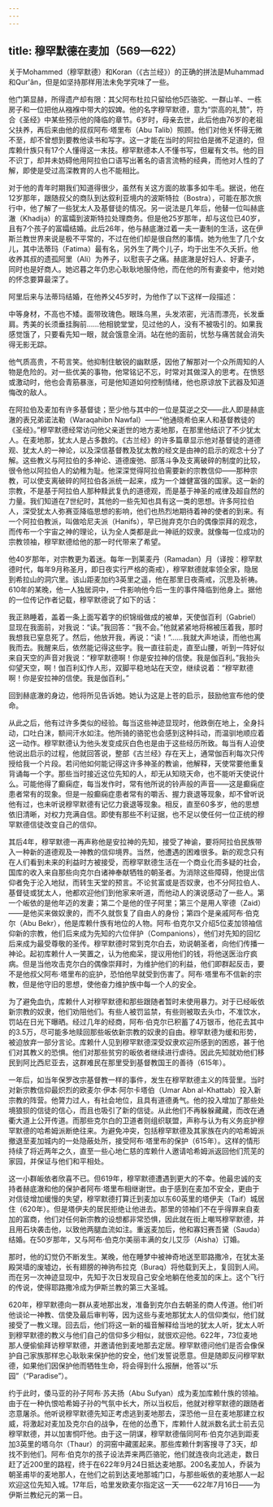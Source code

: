 ```yaml
---
---
---
```

title: 穆罕默德在麦加（569—622）
---




关于Mohammed（穆罕默德）和Koran（《古兰经》）的正确的拼法是Muhammad和Qur'ân，但是如坚持那样用法未免学究味了一些。

他门第显赫，所得遗产却有限：其父阿布杜拉只留给他5匹骆驼、一群山羊、一栋房子和一位把他从襁褓中带大的奴婢。他的名字穆罕默德，意为“崇高的礼赞”，符合《圣经》中某些预示他的降临的章节。6岁时，母亲去世，此后他由76岁的老祖父扶养，再后来由他的叔叔阿布·塔里布（Abu Talib）照顾。他们对他关怀得无微不至，却不曾想到要教他读书和写字。这一才能在当时的阿拉伯是微不足道的，但库赖什族只有17个人懂得这一末技。穆罕默德本人不懂书写，但雇有文书。他的目不识丁，却并未妨碍他用阿拉伯口语写出著名的语言流畅的经典，而他对人性的了解，即使是受过高深教育的人也不能相比。

对于他的青年时期我们知道得很少，虽然有关这方面的故事多如牛毛。据说，他在12岁那年，跟随叔父的商队到达叙利亚境内的波斯特拉（Bostra），可能在那次旅行中，他了解了一些犹太人及基督徒的情况。另一说法是几年后，他替一位叫赫底澈（Khadija）的富孀到波斯特拉处理商务。但是他25岁那年，却与这位已40岁，且有7个孩子的富孀结婚。此后26年，他与赫底澈过着一夫一妻制的生活，这在伊斯兰教世界来说是极不平常的，不过在他们却是很自然的事情。她为他生了几个女儿，其中法蒂玛（Fatima）最有名，另外生了两个儿子，均于出生不久夭折。他收养其叔的遗孤阿里（Ali）为养子，以慰丧子之痛。赫底澈是好妇人、好妻子，同时也是好商人。她迟暮之年仍忠心耿耿地服侍他，而在他的所有妻妾中，他对她的怀念要算最深了。

阿里后来与法蒂玛结婚，在他养父45岁时，为他作了以下这样一段描述：

中等身材，不高也不矮。面带玫瑰色。眼珠乌黑，头发浓密，光洁而漂亮，长发垂肩。秀美的长须垂挂胸前……他相貌堂堂，见过他的人，没有不被吸引的。如果我感觉饿了，只要看先知一眼，就会饿意全消。站在他的面前，忧愁与痛苦就会消失得无影无踪。



他气质高贵，不苟言笑。他抑制住敏锐的幽默感，因他了解那对一个众所周知的人物是危险的。对一些优美的事物，他常铭记不忘，时常对其做深入的思考。在愤怒或激动时，他也会青筋暴涨，可是他知道如何控制情绪，他也原谅放下武器及知道悔改的敌人。

在阿拉伯及麦加有许多基督徒；至少他与其中的一位是莫逆之交——此人即是赫底澈的表兄弟诺法勒（Waraqahibn Nawfal）——“他通晓希伯来人和基督教徒的《圣经》。”穆罕默德经常访问他父亲逝世的地方麦地那，在那里他结识了不少犹太人。在麦地那，犹太人是占多数的。《古兰经》的许多篇章显示他对基督徒的道德观、犹太人的一神论，以及深信基督教及犹太教的经文是由神的启示的观念十分了解。这些教义与阿拉伯的多神论、道德废弛、部落斗争及支离破碎的制度的比较，很令他以阿拉伯人的幼稚为耻。他深深觉得阿拉伯需要新的宗教信仰——那种宗教，可以使支离破碎的阿拉伯各派统一起来，成为一个雄健富强的国家。这一新的宗教，不是基于阿拉伯人那种黩武复仇的道德观，而是基于神圣的戒律及超自然的力量。我们知道在7世纪时，其他的一些先知也具有这一类的思想。许多阿拉伯人，深受犹太人弥赛亚降临思想的影响，他们也热烈地期待着神的使者的到来。有一个阿拉伯教派，叫做哈尼夫派（Hanifs），早已抛弃克尔白的偶像崇拜的观念，而传布一个宇宙之神的理论，认为全人类都是此一神祇的奴隶。就像每一位成功的宗教领袖，穆罕默德给他的那一时代带来了希望。

他40岁那年，对宗教更为着迷。每年一到莱麦丹（Ramadan）月（译按：穆罕默德时代，每年9月称圣月，即日夜实行严格的斋戒），穆罕默德就率领全家，隐居到希拉山的洞穴里。该山距麦加约3英里之遥，他在那里日夜斋戒，沉思及祈祷。610年的某晚，他一人独居洞中，一件影响他今后一生的事件降临到他身上。据他的一位传记作者记载，穆罕默德说了如下的话：

我正熟睡着，盖着一条上面写着字的织锦缎做成的被单，天使伽百利（Gabriel）显现在我面前，对我说：“读。”我回答：“我不会。”他就紧紧地将棉被压着我，那时我想我已窒息死了。然后，他放开我，再说：“读！”……我就大声地读，而他也离我而去。我醒来后，依然能记得这些字。我一直往前走，直至山腰，听到一阵好似来自天空的声音对我说：“穆罕默德啊！你是安拉神的信使。我是伽百利。”我抬头仰望天空，啊！伽百利幻作人形，双脚平稳地站在天空，继续说着：“穆罕默德啊！你是安拉神的信使。我是伽百利。”



回到赫底澈的身边，他将所见告诉她。她认为这是上苍的启示，鼓励他宣布他的使命。

从此之后，他有过许多类似的经验。每当这些神迹显现时，他跌倒在地上，全身抖动，口吐白沫，额间汗水如注。他所骑的骆驼也会感到这种抖动，而温驯地顺应着这一动作。穆罕默德认为他头发变成灰白色也是由于这些经历所致。每当有人迫使他说出启示的过程，他就回答说，整部《古兰经》存在天上，通常伽百利每次只传授给我一个片段。若问他如何能记得这许多神圣的教谕，他解释，天使常要他重复背诵每一个字。那些当时接近这位先知的人，却无从知晓天命，也不能听天使说什么。可能他得了癫痫症，每当发作时，常有他所说的铃声般的声音——这是癫痫症患者常有的现象。但是一般癫痫症患者常有的嚼舌、握力衰退等现象，却不曾听说他有过，也未听说穆罕默德有记忆力衰退等现象。相反，直至60多岁，他的思想依旧清晰，对权力充满自信。即使有那些不利证据，也不足以使任何一位正统的穆罕默德信徒改变自己的信仰。

其后4年，穆罕默德一再声称他是安拉神的先知，接受了神谕，要将阿拉伯民族带入一种新的道德观及一神教的信仰境界。当然，他遭遇的困难很多。新的观念只有在人们看到未来的利益时方被接受，而穆罕默德生活在一个商业化而多疑的社会，国库的收入来自那些向克尔白诸神奉献牺牲的朝圣者。为消除这些障碍，他提出信仰者免于沦入地狱，而转生天堂的预言。不论贫富或是否奴隶，也不分阿拉伯人、基督徒或犹太人，他都欢迎他们到他家来听道，而他动人的演说感动了一些人。第一个皈依的是他年迈的发妻；第二个是他的侄子阿里；第三个是用人宰德（Zaid）——是他买来做奴隶的，而不久就恢复了自由人的身份；第四个是亲戚阿布·伯克尔（Abu Bekr），他是库赖什族有地位的人物。阿布·伯克尔又介绍5位麦加领袖信仰新的宗教，他们后来成为先知的六位伴护（Companions），他们对先知的回忆后来成为最受尊敬的圣传。穆罕默德时常到克尔白去，劝说朝圣者，向他们传播一神论。起初库赖什人一笑置之，认为他痴呆，提议用他们的钱，将他送医治疗疯病。但是当他攻击克尔白的偶像崇拜时，为维护他们的利益，他们即群起反击，要不是他叔父阿布·塔里布的庇护，恐怕他早就受到伤害了。阿布·塔里布不信新的宗教，但是他守旧的思想，使他奋力维护族中每一个人的安全。

为了避免血仇，库赖什人对穆罕默德和那些跟随者暂时未使用暴力。对于已经皈依新宗教的奴隶，他们劝阻他们。有些人被罚监禁，有些则被取去头巾，不准饮水，罚站在日光下曝晒。经过几年的经商，阿布·伯克尔已积蓄了4万银币，他花去其中的3.5万，尽可能多地赎回那些皈依新宗教的奴隶的自由。穆罕默德为缓和形势，被迫放弃一部分言论。库赖什人见到穆罕默德深受奴隶欢迎所感到的困惑，甚于他们对其教义的恐惧。他们对那些贫穷的皈依者继续进行虐待。因此先知就劝他们移民到阿比西尼亚去，这群难民在那里受到基督教国王的善待（615年）。

一年后，如当年保罗改宗基督教一样的事件，发生在穆罕默德主义的阵营里。当时对新宗教信仰最炽烈的欧麦尔·伊本·阿尔卡塔伯（Umar Abn al-Khattab）投入新宗教的阵营。他膂力过人，有社会地位，且具有道德勇气。他的投入增加了那些处境狼狈的信徒的信心，而且也吸引了新的信徒。从此他们不再躲躲藏藏，而改在通衢大道上公开传道。而那些克尔白的卫道者则组织联盟，声称与认为有义务庇护穆罕默德的哈希姆派断绝往来。为避免冲突，包括穆罕默德及其家族在内的哈希姆派撤退至麦加城内的一处隐蔽处所，接受阿布·塔里布的保护（615年）。这样的情形持续了将近两年之久，直至一些心地仁慈的库赖什人邀请哈希姆派返回他们荒芜的家园，并保证与他们和平相处。

这一小群皈依者欣喜不已。但619年，穆罕默德遭遇到更大的不幸。他最忠诚的支持者赫底澈和他的保护者阿布·塔里布相继谢世。由于感到在麦加不安全，更由于对信徒增加缓慢的失望，穆罕默德打算迁到麦加以东60英里的塔伊夫（Taif）城居住（620年）。但是塔伊夫的居民拒绝让他进去。那里的领袖们不在乎得罪来自麦加的富商，他们对任何新宗教的设想都非常恐惧，因此就在街上嘲骂穆罕默德，并且用石块袭击他，以致他两腿血流如注。重返麦加后，他和寡妇赛吾黛（Sauda）结婚。在50岁那年，又与阿布·伯克尔美丽丰满的女儿艾莎（Aisha）订婚。

那时，他的幻觉仍不断发生。某晚，他在睡梦中被神奇地送至耶路撒冷，在犹太圣殿哭墙的废墟边，长有翅膀的神驹布拉克（Buraq）将他载到天上，复回到人间。而在另一次神迹显现中，先知于次日发现自己安全地躺在他麦加的床上。这个飞行的传说，使得耶路撒冷成为伊斯兰教的第三大圣城。

620年，穆罕默德向一群从麦地那出发，准备到克尔白去朝圣的商人传道。他们听他谈论一神教、信使及最后审判等，因为这些与麦地那犹太人的信仰类似，他们就接受了一教义理。回去后，他们将这一新的福音解释给当地的犹太人听，犹太人听到穆罕默德的教义与他们自己的信仰多少相似，就很欢迎他。622年，73位麦地那人便偷偷拜访穆罕默德，并邀请他到麦地那去定居。穆罕默德问他们是否会像保护自己家族那样忠心耿耿来保护他的安全，他们发誓说愿意。但是随即反问穆罕默德，如果他们因保护他而牺牲生命，将会得到什么报酬，他答以“乐园”（“Paradise”）。

约于此时，倭马亚的孙子阿布·苏夫扬（Abu Sufyan）成为麦加库赖什族的领袖。由于在一种仇恨哈希姆子孙的气氛中长大，所以当权后，他就对穆罕默德的跟随者恣意屠杀。他听说穆罕默德先知正考虑逃到麦地那去，深恐他一旦在麦地那建立权威，将激起对麦加及克尔白的战争，在他的怂恿下，库赖什人就派数名武士前去见穆罕默德，并以加害恫吓他。由于这一阴谋，穆罕默德偕同阿布·伯克尔逃到距麦加3英里的塔乌尔（Thaur）的洞窑中藏匿起来。那些库赖什刺客搜寻了3天，却找不到他们。阿布·伯克尔的孩子设法弄来两匹骆驼，他们就连夜向北逃走，数日赶了近200里的路程，终于在622年9月24日抵达麦地那。200名麦加人，乔装为朝圣甫毕的麦地那人，在他们之前到达麦地那城门口，与那些皈依的麦地那人一起欢迎这位先知入城。17年后，哈里发欧麦尔指定这一天——622年7月16日——为伊斯兰教纪元的第一日。
